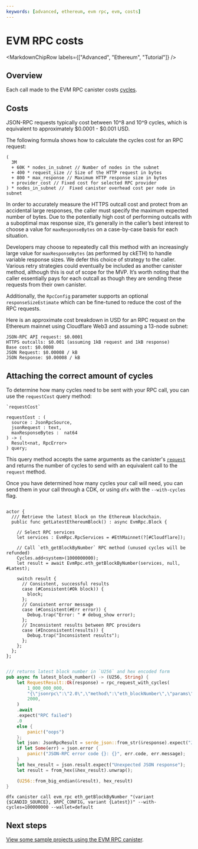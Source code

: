 ```yaml
---
keywords: [advanced, ethereum, evm rpc, evm, costs]
---
```



# EVM RPC costs

<MarkdownChipRow labels={["Advanced", "Ethereum", "Tutorial"]} />

## Overview

Each call made to the EVM RPC canister costs [cycles](/docs/current/developer-docs/getting-started/cycles/cycles-faucet).

## Costs

JSON-RPC requests typically cost between 10^8 and 10^9 cycles, which is equivalent to approximately $0.0001 - $0.001 USD.

The following formula shows how to calculate the cycles cost for an RPC request:

```
(
  3M
  + 60K * nodes_in_subnet // Number of nodes in the subnet
  + 400 * request_size // Size of the HTTP request in bytes
  + 800 * max_response // Maximum HTTP response size in bytes
  + provider_cost // Fixed cost for selected RPC provider
) * nodes_in_subnet //  Fixed canister overhead cost per node in subnet
```

In order to accurately measure the HTTPS outcall cost and protect from an accidental large responses, the caller must specify the maximum expected number of bytes. Due to the potentially high cost of performing outcalls with a suboptimal max response size, it’s generally in the caller’s best interest to choose a value for `maxResponseBytes` on a case-by-case basis for each situation.

Developers may choose to repeatedly call this method with an increasingly large value for `maxResponseBytes` (as performed by ckETH) to handle variable response sizes. We defer this choice of strategy to the caller. Various retry strategies could eventually be included as another canister method, although this is out of scope for the MVP. It’s worth noting that the caller essentially pays for each outcall as though they are sending these requests from their own canister.

Additionally, the `RpcConfig` parameter supports an optional `responseSizeEstimate` which can be fine-tuned to reduce the cost of the RPC requests.

Here is an approximate cost breakdown in USD for an RPC request on the Ethereum mainnet using Cloudflare Web3 and assuming a 13-node subnet:

```
JSON-RPC API request: $0.0001
HTTPS outcalls: $0.001 (assuming 1kB request and 1kB response)
Base cost: $0.0008
JSON Request: $0.00008 / kB
JSON Response: $0.00008 / kB
```

## Attaching the correct amount of cycles

To determine how many cycles need to be sent with your RPC call, you can use the `requestCost` query method:

```
`requestCost`

requestCost : (
  source : JsonRpcSource,
  jsonRequest : text,
  maxResponseBytes :  nat64
) -> (
  Result<nat, RpcError>
) query;
```

This query method accepts the same arguments as the canister's [`request`](evm-rpc.mdx#custom-json-rpc-requests) and returns the number of cycles to send with an equivalent call to the `request` method.

Once you have determined how many cycles your call will need, you can send them in your call through a CDK, or using `dfx` with the `--with-cycles` flag.

<AdornedTabs groupId="languages">
<TabItem value="motoko" label="Motoko" default>

```motoko

actor {
  /// Retrieve the latest block on the Ethereum blockchain.
  public func getLatestEthereumBlock() : async EvmRpc.Block {

    // Select RPC services
    let services : EvmRpc.RpcServices = #EthMainnet(?[#Cloudflare]);

    // Call `eth_getBlockByNumber` RPC method (unused cycles will be refunded)
    Cycles.add<system>(1000000000);
    let result = await EvmRpc.eth_getBlockByNumber(services, null, #Latest);

    switch result {
      // Consistent, successful results
      case (#Consistent(#Ok block)) {
        block;
      };
      // Consistent error message
      case (#Consistent(#Err error)) {
        Debug.trap("Error: " # debug_show error);
      };
      // Inconsistent results between RPC providers
      case (#Inconsistent(results)) {
        Debug.trap("Inconsistent results");
      };
    };
  };
};
```


</TabItem>
<TabItem value="rust" label="Rust">

```rust

/// returns latest block number in `U256` and hex encoded form
pub async fn latest_block_number() -> (U256, String) {
    let RequestResult::Ok(response) = rpc_request_with_cycles(
        1_000_000_000,
        "{\"jsonrpc\":\"2.0\",\"method\":\"eth_blockNumber\",\"params\":[]}".into(),
        2000,
    )
    .await
    .expect("RPC failed")
    .0
    else {
        panic!("oops")
    };
    let json: JsonRpcResult = serde_json::from_str(&response).expect("JSON was not well-formatted");
    if let Some(err) = json.error {
        panic!("JSON-RPC error code {}: {}", err.code, err.message);
    }
    let hex_result = json.result.expect("Unexpected JSON response");
    let result = from_hex(&hex_result).unwrap();

    (U256::from_big_endian(&result), hex_result)
}

```

</TabItem>
<TabItem value="dfx" label="dfx">

```
dfx canister call evm_rpc eth_getBlockByNumber "(variant {$CANDID_SOURCE}, $RPC_CONFIG, variant {Latest})" --with-cycles=100000000 --wallet=default
```

</TabItem>
</AdornedTabs>

## Next steps

[View some sample projects using the EVM RPC canister](samples.mdx).






